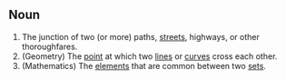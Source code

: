 ==Noun==
# The junction of two (or more) paths, [[street]]s, highways, or other thoroughfares.
# (Geometry) The [[point]] at which two [[line]]s or [[curve]]s cross each other.
# (Mathematics) The [[element]]s that are common between two [[set]]s.